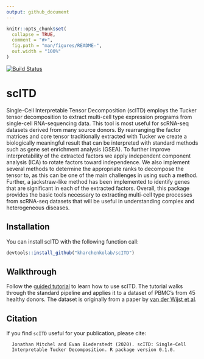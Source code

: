```yaml
---
output: github_document
---
```


<!-- README.md is generated from README.Rmd. Please edit that file -->

```r
knitr::opts_chunk$set(
  collapse = TRUE,
  comment = "#>",
  fig.path = "man/figures/README-",
  out.width = "100%"
)
```

<!-- badges: start -->
[![Build Status](https://travis-ci.com/kharchenkolab/scITD.svg?branch=master)](https://travis-ci.com/github/kharchenkolab/scITD)
<!-- badges: end -->

# scITD


Single-Cell Interpretable Tensor Decomposition (scITD) employs the Tucker tensor decomposition to extract multi-cell type expression programs from single-cell RNA-sequencing data. This tool is most useful for scRNA-seq datasets derived from many source donors. By rearranging the factor matrices and core tensor traditionally extracted with Tucker we create a biologically meaningful result that can be interpreted with standard methods such as gene set enrichment analysis (GSEA). To further improve interpretability of the extracted factors we apply independent component analysis (ICA) to rotate factors toward independence. We also implement several methods to determine the appropriate ranks to decompose the tensor to, as this can be one of the main challenges in using such a method. Further, a jackstraw-like method has been implemented to identify genes that are significant in each of the extracted factors. Overall, this package provides the basic tools necessary to extracting multi-cell type processes from scRNA-seq datasets that will be useful in understanding complex and heterogeneous diseases.

## Installation

You can install scITD with the following function call:

``` r
devtools::install_github("kharchenkolab/scITD")
```

## Walkthrough

Follow the [guided tutorial](https://htmlpreview.github.io/?https://raw.githubusercontent.com/kharchenkolab/scITD//master/doc/walkthrough.html) to learn how to use scITD. The tutorial walks through the standard pipeline and applies it to a dataset of PBMC's from 45 healthy donors. The dataset is originally from a paper by [van der Wijst et al](https://www.ncbi.nlm.nih.gov/pmc/articles/PMC5905669/).



## Citation

If you find `scITD` useful for your publication, please cite:

```
  Jonathan Mitchel and Evan Biederstedt (2020). scITD: Single-Cell
  Interpretable Tucker Decomposition. R package version 0.1.0.
```

